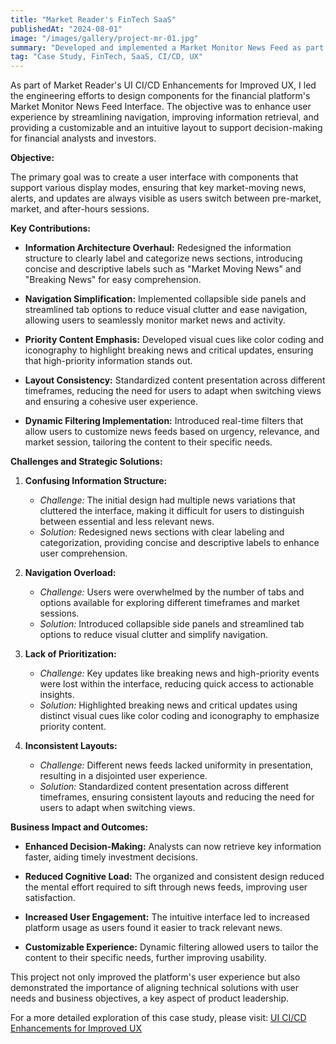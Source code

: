 ```yaml
---
title: "Market Reader's FinTech SaaS"
publishedAt: "2024-08-01"
image: "/images/gallery/project-mr-01.jpg"
summary: "Developed and implemented a Market Monitor News Feed as part of the CI/CD pipeline for the platform's MVP, ensuring real-time updates, prioritized content, and an intuitive interface to enhance user engagement and decision-making."
tag: "Case Study, FinTech, SaaS, CI/CD, UX"
---
```


As part of Market Reader's UI CI/CD Enhancements for Improved UX, I led the engineering efforts to design components for the financial platform's Market Monitor News Feed Interface. The objective was to enhance user experience by streamlining navigation, improving information retrieval, and providing a customizable and an intuitive layout to support decision-making for financial analysts and investors.

**Objective:**

The primary goal was to create a user interface with components that support various display modes, ensuring that key market-moving news, alerts, and updates are always visible as users switch between pre-market, market, and after-hours sessions.

**Key Contributions:**

-   **Information Architecture Overhaul:** Redesigned the information structure to clearly label and categorize news sections, introducing concise and descriptive labels such as "Market Moving News" and "Breaking News" for easy comprehension.

-   **Navigation Simplification:** Implemented collapsible side panels and streamlined tab options to reduce visual clutter and ease navigation, allowing users to seamlessly monitor market news and activity.

-   **Priority Content Emphasis:** Developed visual cues like color coding and iconography to highlight breaking news and critical updates, ensuring that high-priority information stands out.

-   **Layout Consistency:** Standardized content presentation across different timeframes, reducing the need for users to adapt when switching views and ensuring a cohesive user experience.

-   **Dynamic Filtering Implementation:** Introduced real-time filters that allow users to customize news feeds based on urgency, relevance, and market session, tailoring the content to their specific needs.

**Challenges and Strategic Solutions:**

1. **Confusing Information Structure:**

    - _Challenge:_ The initial design had multiple news variations that cluttered the interface, making it difficult for users to distinguish between essential and less relevant news.
    - _Solution:_ Redesigned news sections with clear labeling and categorization, providing concise and descriptive labels to enhance user comprehension.

2. **Navigation Overload:**

    - _Challenge:_ Users were overwhelmed by the number of tabs and options available for exploring different timeframes and market sessions.
    - _Solution:_ Introduced collapsible side panels and streamlined tab options to reduce visual clutter and simplify navigation.

3. **Lack of Prioritization:**

    - _Challenge:_ Key updates like breaking news and high-priority events were lost within the interface, reducing quick access to actionable insights.
    - _Solution:_ Highlighted breaking news and critical updates using distinct visual cues like color coding and iconography to emphasize priority content.

4. **Inconsistent Layouts:**
    - _Challenge:_ Different news feeds lacked uniformity in presentation, resulting in a disjointed user experience.
    - _Solution:_ Standardized content presentation across different timeframes, ensuring consistent layouts and reducing the need for users to adapt when switching views.

**Business Impact and Outcomes:**

-   **Enhanced Decision-Making:** Analysts can now retrieve key information faster, aiding timely investment decisions.

-   **Reduced Cognitive Load:** The organized and consistent design reduced the mental effort required to sift through news feeds, improving user satisfaction.

-   **Increased User Engagement:** The intuitive interface led to increased platform usage as users found it easier to track relevant news.

-   **Customizable Experience:** Dynamic filtering allowed users to tailor the content to their specific needs, further improving usability.

This project not only improved the platform's user experience but also demonstrated the importance of aligning technical solutions with user needs and business objectives, a key aspect of product leadership.

For a more detailed exploration of this case study, please visit: [UI CI/CD Enhancements for Improved UX](https://danii-oliver-portfolio.webflow.io/blog/ui-cicd)
